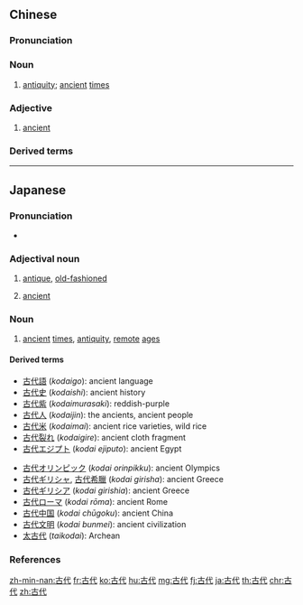 ==Chinese==
{{zh-forms}}

===Pronunciation===
{{zh-pron
|m=gǔdài
|c=gu2 doi6
|h=pfs=kú-thoi
|mn=kó͘-tāi
|w=2ku de
|ma=Zh-gudài.ogg
|cat=n,a
}}

===Noun===
{{zh-noun}}

# [[antiquity]]; [[ancient]] [[times]]

===Adjective===
{{zh-adj}}

# {{lb|zh|attributive}} [[ancient]]
#: {{zh-x|古代 歷史|'''ancient''' history}}
#: {{zh-x|古代 文獻|'''ancient''' documents}}

===Derived terms===
{{zh-der|古代漢語|古代人|古代史}}

{{zh-cat|Elementary}}

----

==Japanese==
{{ja-kanjitab|こ|だい|yomi=o}}

===Pronunciation===
* {{ja-pron|こだい|y=o|acc=1|acc_ref=NHK}}

===Adjectival noun===
{{ja-adj|こだい|decl=な}}

# {{lb|ja|archaic|sort=こたい'}} [[antique]], [[old-fashioned]]
# {{lb|ja|colloquial|sort=こたい'}} [[ancient]]

===Noun===
{{ja-noun|こだい}}

# [[ancient]] [[time]]s, [[antiquity]], [[remote]] [[age]]s

====Derived terms====
{{top2}}
* [[古代語]] (''kodaigo''): ancient language
* [[古代史]] (''kodaishi''): ancient history
* [[古代紫]] (''kodaimurasaki''): reddish-purple
* [[古代人]] (''kodaijin''): the ancients, ancient people
* [[古代米]] (''kodaimai''): ancient rice varieties, wild rice
* [[古代裂れ]] (''kodaigire''): ancient cloth fragment
* [[古代エジプト]] (''kodai ejiputo''): ancient Egypt
{{mid2}}
* [[古代オリンピック]] (''kodai orinpikku''): ancient Olympics
* [[古代ギリシャ]], [[古代希臘]] (''kodai girisha''): ancient Greece
* [[古代ギリシア]] (''kodai girishia''): ancient Greece
* [[古代ローマ]] (''kodai rōma''): ancient Rome
* [[古代中国]] (''kodai chūgoku''): ancient China
* [[古代文明]] (''kodai bunmei''): ancient civilization
* [[太古代]] (''taikodai''): Archean
{{bottom}}

===References===
<references/>

[[zh-min-nan:古代]]
[[fr:古代]]
[[ko:古代]]
[[hu:古代]]
[[mg:古代]]
[[fj:古代]]
[[ja:古代]]
[[th:古代]]
[[chr:古代]]
[[zh:古代]]